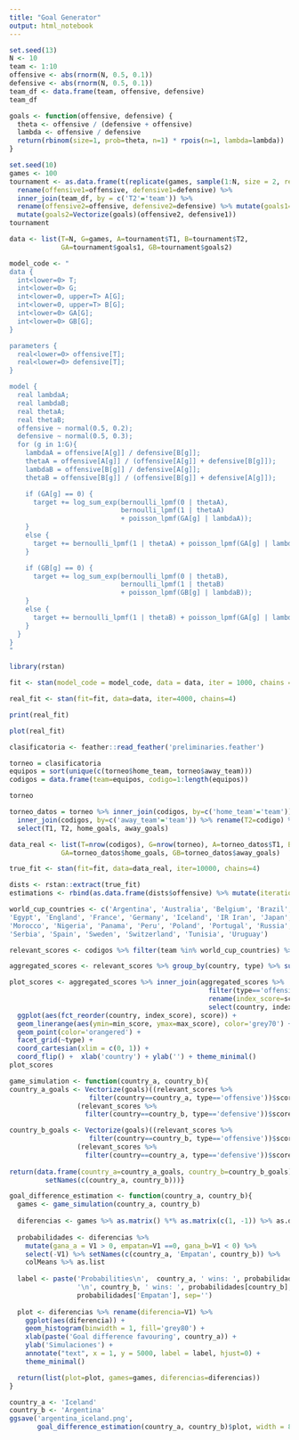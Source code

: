 ```yaml
---
title: "Goal Generator"
output: html_notebook
---
```


```r
set.seed(13)
N <- 10
team <- 1:10
offensive <- abs(rnorm(N, 0.5, 0.1))
defensive <- abs(rnorm(N, 0.5, 0.1))
team_df <- data.frame(team, offensive, defensive)
team_df
```

```r
goals <- function(offensive, defensive) {
  theta <- offensive / (defensive + offensive)
  lambda <- offensive / defensive
  return(rbinom(size=1, prob=theta, n=1) * rpois(n=1, lambda=lambda))
}
```

```r
set.seed(10)
games <- 100
tournament <- as.data.frame(t(replicate(games, sample(1:N, size = 2, replace = F)))) %>% rename(T1=V1, T2=V2) %>% inner_join(team_df, by = c('T1'='team')) %>%
  rename(offensive1=offensive, defensive1=defensive) %>%
  inner_join(team_df, by = c('T2'='team')) %>%
  rename(offensive2=offensive, defensive2=defensive) %>% mutate(goals1=Vectorize(goals)(offensive1, defensive2)) %>%
  mutate(goals2=Vectorize(goals)(offensive2, defensive1)) 
tournament 
```

```r

data <- list(T=N, G=games, A=tournament$T1, B=tournament$T2, 
             GA=tournament$goals1, GB=tournament$goals2)

model_code <- "
data {
  int<lower=0> T;
  int<lower=0> G;
  int<lower=0, upper=T> A[G];
  int<lower=0, upper=T> B[G];
  int<lower=0> GA[G];
  int<lower=0> GB[G];
}

parameters {
  real<lower=0> offensive[T];
  real<lower=0> defensive[T];
}

model {
  real lambdaA;
  real lambdaB;
  real thetaA;
  real thetaB;
  offensive ~ normal(0.5, 0.2);
  defensive ~ normal(0.5, 0.3);
  for (g in 1:G){
    lambdaA = offensive[A[g]] / defensive[B[g]];
    thetaA = offensive[A[g]] / (offensive[A[g]] + defensive[B[g]]);
    lambdaB = offensive[B[g]] / defensive[A[g]];
    thetaB = offensive[B[g]] / (offensive[B[g]] + defensive[A[g]]);

    if (GA[g] == 0) {
      target += log_sum_exp(bernoulli_lpmf(0 | thetaA),
                            bernoulli_lpmf(1 | thetaA)
                            + poisson_lpmf(GA[g] | lambdaA));
    }
    else {
      target += bernoulli_lpmf(1 | thetaA) + poisson_lpmf(GA[g] | lambdaA);
    }

    if (GB[g] == 0) {
      target += log_sum_exp(bernoulli_lpmf(0 | thetaB),
                            bernoulli_lpmf(1 | thetaB)
                            + poisson_lpmf(GB[g] | lambdaB));
    }
    else {
      target += bernoulli_lpmf(1 | thetaB) + poisson_lpmf(GA[g] | lambdaB);
    }
  }
}
"
```

```r
library(rstan)
```

```r
fit <- stan(model_code = model_code, data = data, iter = 1000, chains = 1)
```

```r
real_fit <- stan(fit=fit, data=data, iter=4000, chains=4)
```

```r
print(real_fit)
```

```r
plot(real_fit)
```

```r
clasificatoria <- feather::read_feather('preliminaries.feather')
```


```r
torneo = clasificatoria
equipos = sort(unique(c(torneo$home_team, torneo$away_team)))
codigos = data.frame(team=equipos, codigo=1:length(equipos))

torneo
```


```r
torneo_datos = torneo %>% inner_join(codigos, by=c('home_team'='team')) %>% rename(T1=codigo) %>%
  inner_join(codigos, by=c('away_team'='team')) %>% rename(T2=codigo) %>%
  select(T1, T2, home_goals, away_goals)
```

```r
data_real <- list(T=nrow(codigos), G=nrow(torneo), A=torneo_datos$T1, B=torneo_datos$T2, 
             GA=torneo_datos$home_goals, GB=torneo_datos$away_goals)

```

```r
true_fit <- stan(fit=fit, data=data_real, iter=10000, chains=4)

```


```r
dists <- rstan::extract(true_fit)
estimations <- rbind(as.data.frame(dists$offensive) %>% mutate(iteration=1:n()) %>% gather(team, score, -iteration) %>% mutate(team=as.numeric(str_replace(team, 'V', '')), type='offensive'), as.data.frame(dists$defensive) %>% mutate(iteration=1:n()) %>% gather(team, score, -iteration) %>% mutate(team=as.numeric(str_replace(team, 'V', '')), type='defensive')) 
```

```r
world_cup_countries <- c('Argentina', 'Australia', 'Belgium', 'Brazil', 'Colombia',' Costa Rica', 'Croatia', 'Denmark',
'Egypt', 'England', 'France', 'Germany', 'Iceland', 'IR Iran', 'Japan', 'Korea Republic', 'Mexico',
'Morocco', 'Nigeria', 'Panama', 'Peru', 'Poland', 'Portugal', 'Russia', 'Saudi Arabia', 'Senegal', 
'Serbia', 'Spain', 'Sweden', 'Switzerland', 'Tunisia', 'Uruguay')

relevant_scores <- codigos %>% filter(team %in% world_cup_countries) %>% rename(country=team) %>% rename(team=codigo) %>% inner_join(estimations) %>% select(country, iteration, score, type)
```

```r
aggregated_scores <- relevant_scores %>% group_by(country, type) %>% summarise(min_score = quantile(score, 0.1), max_score = quantile(score, 0.9), score = median(score)) %>% ungroup()

plot_scores <- aggregated_scores %>% inner_join(aggregated_scores %>% 
                                                  filter(type=='offensive') %>%
                                                  rename(index_score=score) %>%
                                                  select(country, index_score)) %>%
  ggplot(aes(fct_reorder(country, index_score), score)) +
  geom_linerange(aes(ymin=min_score, ymax=max_score), color='grey70') +
  geom_point(color='orangered') +
  facet_grid(~type) +
  coord_cartesian(xlim = c(0, 1)) +
  coord_flip() +  xlab('country') + ylab('') + theme_minimal()
plot_scores
```

```r
game_simulation <- function(country_a, country_b){
country_a_goals <- Vectorize(goals)((relevant_scores %>% 
                    filter(country==country_a, type=='offensive'))$score, 
                 (relevant_scores %>% 
                   filter(country==country_b, type=='defensive'))$score)

country_b_goals <- Vectorize(goals)((relevant_scores %>% 
                    filter(country==country_b, type=='offensive'))$score, 
                 (relevant_scores %>% 
                   filter(country==country_a, type=='defensive'))$score)
                           
return(data.frame(country_a=country_a_goals, country_b=country_b_goals) %>%
         setNames(c(country_a, country_b)))}
```

```r
goal_difference_estimation <- function(country_a, country_b){
  games <- game_simulation(country_a, country_b) 
  
  diferencias <- games %>% as.matrix() %*% as.matrix(c(1, -1)) %>% as.data.frame
  
  probabilidades <- diferencias %>% 
    mutate(gana_a = V1 > 0, empatan=V1 ==0, gana_b=V1 < 0) %>%
    select(-V1) %>% setNames(c(country_a, 'Empatan', country_b)) %>% 
    colMeans %>% as.list
  
  label <- paste('Probabilities\n',  country_a, ' wins: ', probabilidades[country_a],
                 '\n', country_b, ' wins: ', probabilidades[country_b], '\nTie: ',
                 probabilidades['Empatan'], sep='')
  
  plot <- diferencias %>% rename(diferencia=V1) %>% 
    ggplot(aes(diferencia)) +
    geom_histogram(binwidth = 1, fill='grey80') +
    xlab(paste('Goal difference favouring', country_a)) + 
    ylab('Simulaciones') +
    annotate("text", x = 1, y = 5000, label = label, hjust=0) + 
    theme_minimal() 

  return(list(plot=plot, games=games, diferencias=diferencias))
}
```

```r
country_a <- 'Iceland'
country_b <- 'Argentina'
ggsave('argentina_iceland.png', 
       goal_difference_estimation(country_a, country_b)$plot, width = 8, height = 5)
```